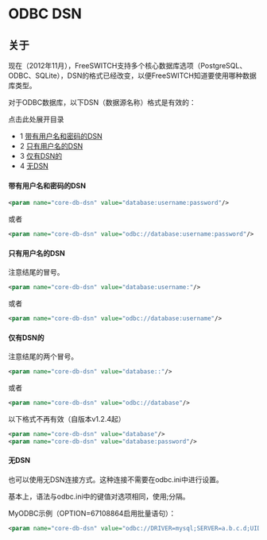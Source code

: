 # ODBC DSN

## 关于

现在（2012年11月），FreeSWITCH支持多个核心数据库选项（PostgreSQL、ODBC、SQLite），DSN的格式已经改变，以便FreeSWITCH知道要使用哪种数据库类型。

对于ODBC数据库，以下DSN（数据源名称）格式是有效的：

点击此处展开目录

- 1 [带有用户名和密码的DSN](#dsn-with-username-and-password)
- 2 [只有用户名的DSN](#dsn-with-username)
- 3 [仅有DSN的](#dsn-only)
- 4 [无DSN](#dsn-less)

#### 带有用户名和密码的DSN

```xml
<param name="core-db-dsn" value="database:username:password"/>
```

或者

```xml
<param name="core-db-dsn" value="odbc://database:username:password"/>
```

#### 只有用户名的DSN

注意结尾的冒号。

```xml
<param name="core-db-dsn" value="database:username:"/>
```

或者

```xml
<param name="core-db-dsn" value="odbc://database:username"/>
```

#### 仅有DSN的

注意结尾的两个冒号。

```xml
<param name="core-db-dsn" value="database::"/>
```

或者

```xml
<param name="core-db-dsn" value="odbc://database"/>
```

以下格式不再有效（自版本v1.2.4起）

```xml
<param name="core-db-dsn" value="database"/>
<param name="core-db-dsn" value="database:password"/>
```

#### 无DSN

也可以使用无DSN连接方式。这种连接不需要在odbc.ini中进行设置。

基本上，语法与odbc.ini中的键值对选项相同，使用;分隔。

MyODBC示例（OPTION=67108864启用批量语句）：

```xml
<param name="core-db-dsn" value="odbc://DRIVER=mysql;SERVER=a.b.c.d;UID=username;PWD=secretpassword;DATABASE=freeswitch;OPTION=67108864">
```